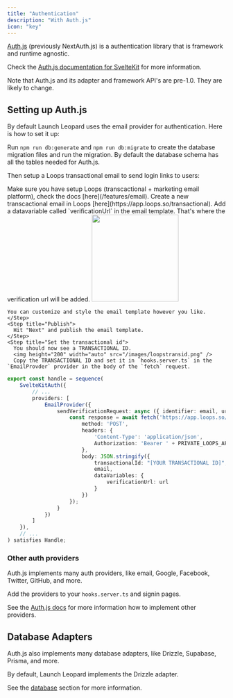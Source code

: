 ```yaml
---
title: "Authentication"
description: "With Auth.js"
icon: "key"
---
```


[Auth.js](https://authjs.dev) (previously NextAuth.js) is a authentication library that is framework and runtime agnostic.

Check the [Auth.js documentation for SvelteKit](https://authjs.dev/reference/sveltekit) for more information.

<Warning>
  Note that Auth.js and its adapter and framework API's are pre-1.0. They are
  likely to change.
</Warning>

## Setting up Auth.js

By default Launch Leopard uses the email provider for authentication. Here is how to set it up:

Run `npm run db:generate` and `npm run db:migrate` to create the database migration files and run the migration. 
By default the database schema has all the tables needed for Auth.js.

Then setup a Loops transactional email to send login links to users:

<Steps>
    <Step title="Setup Loops">
        Make sure you have setup Loops (transcactional + marketing email platform), check the docs [here](/features/email).
    </Step>
    <Step title="Create new Transactional email">
        Create a new transcactional email in Loops [here](https://app.loops.so/transactional).
    </Step>
    <Step title="Add datavariable ">
    Add a datavariable called `verificationUrl` in the email template. That's where the verification url will be added.
    <img height="200" width="auto" src="/images/loopstransactional.png" />

    You can customize and style the email template however you like.
    </Step>
    <Step title="Publish">
      Hit "Next" and publish the email template.
    </Step>
    <Step title="Set the transactional id">
      You should now see a TRANSACTIONAL ID.
      <img height="200" width="auto" src="/images/loopstransid.png" />
      Copy the TRANSACTIONAL ID and set it in `hooks.server.ts` in the `EmailProvder` provider in the body of the `fetch` request.
```ts hooks.server.ts
export const handle = sequence(
	SvelteKitAuth({
		// ...
		providers: [
			EmailProvider({
				sendVerificationRequest: async ({ identifier: email, url }) => {
					const response = await fetch('https://app.loops.so/api/v1/transactional', {
						method: 'POST',
						headers: {
							'Content-Type': 'application/json',
							Authorization: 'Bearer ' + PRIVATE_LOOPS_API_KEY
						},
						body: JSON.stringify({
							transactionalId: "[YOUR TRANSACTIONAL ID]",
							email,
							dataVariables: {
								verificationUrl: url
							}
						})
					});
				}
			})
		]
	}),
	// ...
) satisfies Handle;
```

</Step>

</Steps>

### Other auth providers

Auth.js implements many auth providers, like email, Google, Facebook, Twitter, GitHub, and more.

Add the providers to your `hooks.server.ts` and signin pages.

See the [Auth.js docs](https://authjs.dev/guides) for more information how to implement other providers.

## Database Adapters

Auth.js also implements many database adapters, like Drizzle, Supabase, Prisma, and more.

By default, Launch Leopard implements the Drizzle adapter.

See the [database](/features/database) section for more information.

